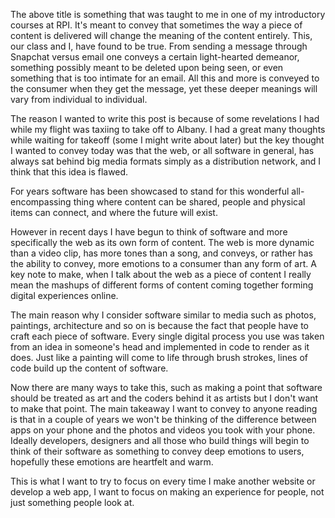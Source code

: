 

The above title is something that was taught to me in one of my introductory courses at RPI. It's meant to convey that sometimes the way a piece of content is delivered will change the meaning of the content entirely. This, our class and I, have found to be true. From sending a message through Snapchat versus email one conveys a certain light-hearted demeanor, something possibly meant to be deleted upon being seen, or even something that is too intimate for an email. All this and more is conveyed to the consumer when they get the message, yet these deeper meanings will vary from individual to individual.

The reason I wanted to write this post is because of some revelations I had while my flight was taxiing to take off to Albany. I had a great many thoughts while waiting for takeoff (some I might write about later) but the key thought I wanted to convey today was that the web, or all software in general, has always sat behind big media formats simply as a distribution network, and I think that this idea is flawed.

For years software has been showcased to stand for this wonderful all-encompassing thing where content can be shared, people and physical items can connect, and where the future will exist.

However in recent days I have begun to think of software and more specifically the web as its own form of content. The web is more dynamic than a video clip, has more tones than a song, and conveys, or rather has the ability to convey, more emotions to a consumer than any form of art. A key note to make, when I talk about the web as a piece of content I really mean the mashups of different forms of content coming together forming digital experiences online.

The main reason why I consider software similar to media such as photos, paintings, architecture and so on is because the fact that people have to craft each piece of software. Every single digital process you use was taken from an idea in someone's head and implemented in code to render as it does. Just like a painting will come to life through brush strokes, lines of code build up the content of software.

Now there are many ways to take this, such as making a point that software should be treated as art and the coders behind it as artists but I don't want to make that point. The main takeaway I want to convey to anyone reading is that in a couple of years we won't be thinking of the difference between apps on your phone and the photos and videos you took with your phone. Ideally developers, designers and all those who build things will begin to think of their software as something to convey deep emotions to users, hopefully these emotions are heartfelt and warm.

This is what I want to try to focus on every time I make another website or develop a web app, I want to focus on making an experience for people, not just something people look at.
